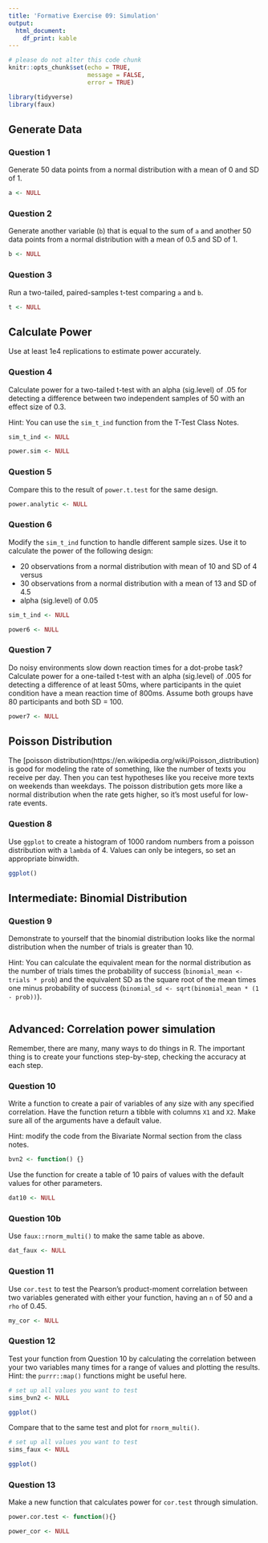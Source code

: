```yaml
---
title: 'Formative Exercise 09: Simulation'
output: 
  html_document:
    df_print: kable
---
```


```r
# please do not alter this code chunk
knitr::opts_chunk$set(echo = TRUE,
                      message = FALSE, 
                      error = TRUE)

library(tidyverse)
library(faux)
```

## Generate Data

### Question 1

Generate 50 data points from a normal distribution with a mean of 0 and SD of 1.

```r
a <- NULL
```

### Question 2

Generate another variable (`b`) that is equal to the sum of `a` and another 50 data points from a normal distribution with a mean of 0.5 and SD of 1.

```r
b <- NULL
```

### Question 3

Run a two-tailed, paired-samples t-test comparing `a` and `b`.

```r
t <- NULL
```

## Calculate Power

Use at least 1e4 replications to estimate power accurately.

### Question 4

Calculate power for a two-tailed t-test with an alpha (sig.level) of .05 for detecting a difference between two independent samples of 50 with an effect size of 0.3.

Hint: You can use the `sim_t_ind` function from the T-Test Class Notes.

```r

sim_t_ind <- NULL

power.sim <- NULL

```

### Question 5

Compare this to the result of `power.t.test` for the same design.

```r
power.analytic <- NULL
```

### Question 6

Modify the `sim_t_ind` function to handle different sample sizes. Use it to calculate the power of the following design: 

* 20 observations from a normal distribution with mean of 10 and SD of 4 versus
* 30 observations from a normal distribution with a mean of 13 and SD of 4.5
* alpha (sig.level) of 0.05

```r
sim_t_ind <- NULL

power6 <- NULL
```

### Question 7

Do noisy environments slow down reaction times for a dot-probe task? 
Calculate power for a one-tailed t-test with an alpha  (sig.level) of .005 for detecting a difference of at least 50ms, where participants in the quiet condition have a mean reaction time of 800ms. Assume both groups have 80 participants and both SD = 100.


```r
power7 <- NULL
```

## Poisson Distribution

The [poisson distribution(https://en.wikipedia.org/wiki/Poisson_distribution) is good for modeling the rate of something, like the number of texts you receive per day. Then you can test hypotheses like you receive more texts on weekends than weekdays. The poisson distribution gets more like a normal distribution when the rate gets higher, so it's most useful for low-rate events.

### Question 8

Use `ggplot` to create a histogram of 1000 random numbers from a poisson distribution with a `lambda` of 4. Values can only be integers, so set an appropriate binwidth.

```r
ggplot()
```

## Intermediate: Binomial Distribution

### Question 9

Demonstrate to yourself that the binomial distribution looks like the normal distribution when the number of trials is greater than 10.

Hint: You can calculate the equivalent mean for the normal distribution as the number of trials times the probability of success (`binomial_mean <- trials * prob`) and the equivalent SD as the square root of the mean times one minus probability of success (`binomial_sd <- sqrt(binomial_mean * (1 - prob))`).

```r

```

## Advanced: Correlation power simulation

Remember, there are many, many ways to do things in R. The important thing is to create your functions step-by-step, checking the accuracy at each step.

### Question 10

Write a function to create a pair of variables of any size with any specified correlation. Have the function return a tibble with columns `X1` and `X2`. Make sure all of the arguments have a default value.

Hint: modify the code from the Bivariate Normal section from the class notes.

```r
bvn2 <- function() {}
```

Use the function for create a table of 10 pairs of values with the default values for other parameters.

```r
dat10 <- NULL
```


### Question 10b

Use `faux::rnorm_multi()` to make the same table as above.

```r
dat_faux <- NULL
```

### Question 11

Use `cor.test` to test the Pearson's product-moment correlation between two variables generated with either your function, having an `n` of 50 and a `rho` of 0.45.

```r
my_cor <- NULL
```

### Question 12

Test your function from Question 10 by calculating the correlation between your two variables many times for a range of values and plotting the results. Hint: the `purrr::map()` functions might be useful here.

```r
# set up all values you want to test
sims_bvn2 <- NULL

ggplot()

```

Compare that to the same test and plot for `rnorm_multi()`.

```r
# set up all values you want to test
sims_faux <- NULL

ggplot()

```

### Question 13

Make a new function that calculates power for `cor.test` through simulation.

```r
power.cor.test <- function(){}

power_cor <- NULL
```

